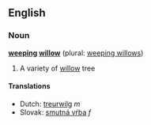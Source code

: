 == English ==
=== Noun ===
'''[[weep]]ing [[willow]]''' (plural: [[weeping willows]])

#A variety of [[willow]] tree

==== Translations ====
*Dutch: [[treurwilg]] ''m''
*Slovak: [[smutná vŕba#Slovak|smutná vŕba]] ''f''